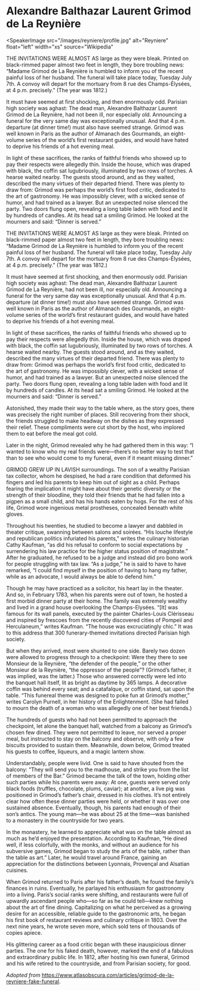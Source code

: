 <Speaker
  name="Alexandre Balthazar Laurent Grimod de La Reynière"
  voice="male"
/>

# Alexandre Balthazar Laurent Grimod de La Reynière

<SpeakerImage
  src="/images/reyniere/profile.jpg"
  alt="Reyniere"
  float="left"
  width="xs"
  source="Wikipedia"
></SpeakerImage>

THE INVITATIONS WERE ALMOST AS large as they were bleak. Printed on black-rimmed paper almost two feet in length, they bore troubling news: “Madame Grimod de La Reynière is humbled to inform you of the recent painful loss of her husband. The funeral will take place today, Tuesday July 7th. A convoy will depart for the mortuary from 8 rue des Champs-Élysées, at 4 p.m. precisely.” (The year was 1812.)

It must have seemed at first shocking, and then enormously odd. Parisian high society was aghast: The dead man, Alexandre Balthazar Laurent Grimod de La Reynière, had not been ill, nor especially old. Announcing a funeral for the very same day was exceptionally unusual. And that 4 p.m. departure (at dinner time!) must also have seemed strange. Grimod was well known in Paris as the author of Almanach des Gourmands, an eight-volume series of the world’s first restaurant guides, and would have hated to deprive his friends of a hot evening meal.

In light of these sacrifices, the ranks of faithful friends who showed up to pay their respects were allegedly thin. Inside the house, which was draped with black, the coffin sat lugubriously, illuminated by two rows of torches. A hearse waited nearby. The guests stood around, and as they waited, described the many virtues of their departed friend. There was plenty to draw from: Grimod was perhaps the world’s first food critic, dedicated to the art of gastronomy. He was impossibly clever, with a wicked sense of humor, and had trained as a lawyer. But an unexpected noise silenced the party. Two doors flung open, revealing a long table laden with food and lit by hundreds of candles. At its head sat a smiling Grimod. He looked at the mourners and said: “Dinner is served.”

THE INVITATIONS WERE ALMOST AS large as they were bleak. Printed on black-rimmed paper almost two feet in length, they bore troubling news: “Madame Grimod de La Reynière is humbled to inform you of the recent painful loss of her husband. The funeral will take place today, Tuesday July 7th. A convoy will depart for the mortuary from 8 rue des Champs-Élysées, at 4 p.m. precisely.” (The year was 1812.)

It must have seemed at first shocking, and then enormously odd. Parisian high society was aghast: The dead man, Alexandre Balthazar Laurent Grimod de La Reynière, had not been ill, nor especially old. Announcing a funeral for the very same day was exceptionally unusual. And that 4 p.m. departure (at dinner time!) must also have seemed strange. Grimod was well known in Paris as the author of Almanach des Gourmands, an eight-volume series of the world’s first restaurant guides, and would have hated to deprive his friends of a hot evening meal.

In light of these sacrifices, the ranks of faithful friends who showed up to pay their respects were allegedly thin. Inside the house, which was draped with black, the coffin sat lugubriously, illuminated by two rows of torches. A hearse waited nearby. The guests stood around, and as they waited, described the many virtues of their departed friend. There was plenty to draw from: Grimod was perhaps the world’s first food critic, dedicated to the art of gastronomy. He was impossibly clever, with a wicked sense of humor, and had trained as a lawyer. But an unexpected noise silenced the party. Two doors flung open, revealing a long table laden with food and lit by hundreds of candles. At its head sat a smiling Grimod. He looked at the mourners and said: “Dinner is served.”

Astonished, they made their way to the table where, as the story goes, there was precisely the right number of places. Still recovering from their shock, the friends struggled to make headway on the dishes as they expressed their relief. These compliments were cut short by the host, who implored them to eat before the meal got cold.

Later in the night, Grimod revealed why he had gathered them in this way: “I wanted to know who my real friends were—there’s no better way to test that than to see who would come to my funeral, even if it meant missing dinner.”

GRIMOD GREW UP IN LAVISH surroundings. The son of a wealthy Parisian tax collector, whom he despised, he had a rare condition that deformed his fingers and led his parents to keep him out of sight as a child. Perhaps fearing the implication it might have about their genetic diversity or the strength of their bloodline, they told their friends that he had fallen into a pigpen as a small child, and has his hands eaten by hogs. For the rest of his life, Grimod wore ingenious metal prostheses, concealed beneath white gloves.

Throughout his twenties, he studied to become a lawyer and dabbled in theater critique, swanning between salons and soirées. “His louche lifestyle and republican politics infuriated his parents,” writes the culinary historian Cathy Kaufman, “as did his refusal to conform to social expectations by surrendering his law practice for the higher status position of magistrate.” After he graduated, he refused to be a judge and instead did pro bono work for people struggling with tax law. “As a judge,” he is said to have to have remarked, “I could find myself in the position of having to hang my father, while as an advocate, I would always be able to defend him.”

Though he may have practiced as a solicitor, his heart lay in the theater. And so, in February 1783, when his parents were out of town, he hosted a first morbid dinner party at their home. The family was extremely wealthy and lived in a grand house overlooking the Champs-Elysées. “[It] was famous for its wall panels, executed by the painter Charles-Louis Clérisseau and inspired by frescoes from the recently discovered cities of Pompeii and Herculaneum,” writes Kaufman. “The house was excruciatingly chic.” It was to this address that 300 funerary-themed invitations directed Parisian high society.

But when they arrived, most were shunted to one side. Barely two dozen were allowed to progress through to a checkpoint: Were they there to see Monsieur de la Reynière, “the defender of the people,” or the other Monsieur de la Reynière, “the oppressor of the people”? (Grimod’s father, it was implied, was the latter.) Those who answered correctly were led into the banquet hall itself, lit as bright as daytime by 365 lamps. A decorative coffin was behind every seat; and a catafalque, or coffin stand, sat upon the table. “This funereal theme was designed to poke fun at Grimod’s mother,” writes Carolyn Purnell, in her history of the Enlightenment. (She had failed to mourn the death of a woman who was allegedly one of her best friends.)

The hundreds of guests who had not been permitted to approach the checkpoint, let alone the banquet hall, watched from a balcony as Grimod’s chosen few dined. They were not permitted to leave, nor served a proper meal, but instructed to stay on the balcony and observe, with only a few biscuits provided to sustain them. Meanwhile, down below, Grimod treated his guests to coffee, liqueurs, and a magic lantern show.

Understandably, people were livid. One is said to have shouted from the balcony: “They will send you to the madhouse, and strike you from the list of members of the Bar.” Grimod became the talk of the town, holding other such parties while his parents were away: At one, guests were served only black foods (truffles, chocolate, plums, caviar); at another, a live pig was positioned in Grimod’s father’s chair, dressed in his clothes. It’s not entirely clear how often these dinner parties were held, or whether it was over one sustained absence. Eventually, though, his parents had enough of their son’s antics. The young man—he was about 25 at the time—was banished to a monastery in the countryside for two years.

In the monastery, he learned to appreciate what was on the table almost as much as he’d enjoyed the presentation. According to Kaufman, “He dined well, if less colorfully, with the monks, and without an audience for his subversive games, Grimod began to study the arts of the table, rather than the table as art.” Later, he would travel around France, gaining an appreciation for the distinctions between Lyonnais, Provençal and Alsatian cuisines.

When Grimod returned to Paris after his father’s death, he found the family’s finances in ruins. Eventually, he parlayed his enthusiasm for gastronomy into a living. Paris’s social ranks were shifting, and restaurants were full of upwardly ascendant people who—so far as he could tell—knew nothing about the art of fine dining. Capitalizing on what he perceived as a growing desire for an accessible, reliable guide to the gastronomic arts, he began his first book of restaurant reviews and culinary critique in 1803. Over the next nine years, he wrote seven more, which sold tens of thousands of copies apiece.

His glittering career as a food critic began with these inauspicious dinner parties. The one for his faked death, however, marked the end of a fabulous and extraordinary public life. In 1812, after hosting his own funeral, Grimod and his wife retired to the countryside, and from Parisian society, for good.

_Adopted from_ https://www.atlasobscura.com/articles/grimod-de-la-reyniere-fake-funeral.
